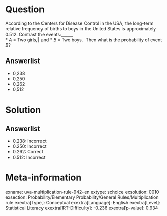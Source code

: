 Question
========

According to the Centers for Disease Control in the USA, the long-term relative frequency of births to boys in the United States is approximately 0.512. Contrast the events:______ \
* *A* = Two girls,‖ and
* *B* = Two boys. \ Then what is the probability of event *B*?

Answerlist
----------

* 0,238
* 0,250
* 0,262
* 0,512

Solution
========

Answerlist
----------

* 0.238: Incorrect
* 0.250: Incorrect
* 0.262: Correct
* 0.512: Incorrect

Meta-information
================
exname: uva-multiplication-rule-942-en
extype: schoice
exsolution: 0010
exsection: Probability/Elementary Probability/General Rules/Multiplication rule
exextra[Type]: Conceptual
exextra[Language]: English
exextra[Level]: Statistical Literacy
exextra[IRT-Difficulty]: -0.236
exextra[p-value]: 0.934
